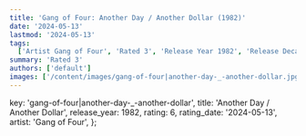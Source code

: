 ```yaml
---
title: 'Gang of Four: Another Day / Another Dollar (1982)'
date: '2024-05-13'
lastmod: '2024-05-13'
tags:
  ['Artist Gang of Four', 'Rated 3', 'Release Year 1982', 'Release Decade 1980']
summary: 'Rated 3'
authors: ['default']
images: ['/content/images/gang-of-four|another-day-_-another-dollar.jpg']
---
```


  key: 'gang-of-four|another-day-_-another-dollar',
  title: 'Another Day / Another Dollar',
  release_year: 1982,
  rating: 6,
  rating_date: '2024-05-13',
  artist: 'Gang of Four',
};

<MusicRating data={data} />
